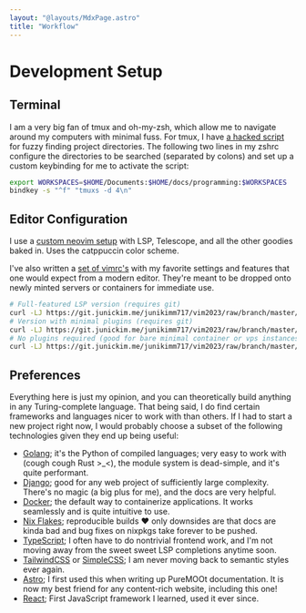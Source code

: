 ```yaml
---
layout: "@layouts/MdxPage.astro"
title: "Workflow"
---
```


# Development Setup

## Terminal

I am a very big fan of tmux and oh-my-zsh, which allow me to navigate around my
computers with minimal fuss. For tmux, I have [a hacked script](/code/tmuxs.sh)
for fuzzy finding project directories. The following two lines in my zshrc
configure the directories to be searched (separated by colons) and set up a
custom keybinding for me to activate the script:

```bash
export WORKSPACES=$HOME/Documents:$HOME/docs/programming:$WORKSPACES
bindkey -s "^f" "tmuxs -d 4\n"
```

## Editor Configuration

I use a [custom neovim setup](https://git.junickim.me/junikimm717/nvim2023) with
LSP, Telescope, and all the other goodies baked in. Uses the catppuccin color
scheme.

I've also written a [set of
vimrc's](https://git.junickim.me/junikimm717/vim2023) with my favorite settings
and features that one would expect from a modern editor. They're meant to be
dropped onto newly minted servers or containers for immediate use.

```bash
# Full-featured LSP version (requires git)
curl -LJ https://git.junickim.me/junikimm717/vim2023/raw/branch/master/lsp.vimrc -o $HOME/.vimrc
# Version with minimal plugins (requires git)
curl -LJ https://git.junickim.me/junikimm717/vim2023/raw/branch/master/minimal.vimrc -o $HOME/.vimrc
# No plugins required (good for bare minimal container or vps instances)
curl -LJ https://git.junickim.me/junikimm717/vim2023/raw/branch/master/noplug.vimrc -o $HOME/.vimrc
```

## Preferences

Everything here is just my opinion, and you can theoretically build anything in
any Turing-complete language. That being said, I do find certain frameworks and
languages nicer to work with than others. If I had to start a new project right
now, I would probably choose a subset of the following technologies given they
end up being useful:

- [Golang](https://golang.org); it's the Python of compiled languages; very easy to
  work with (cough cough Rust &gt;\_&lt;), the module system is dead-simple, and
  it's quite performant.
- [Django](https://www.djangoproject.com/); good for any web project of
  sufficiently large complexity. There's no magic (a big plus for me), and the
  docs are very helpful.
- [Docker](https://docker.com); the default way to containerize applications.
  It works seamlessly and is quite intuitive to use.
- [Nix Flakes](https://nixos.wiki/wiki/Flakes); reproducible builds
  &hearts; only downsides are that docs are kinda bad and bug fixes on nixpkgs
  take forever to be pushed.
- [TypeScript](https://typescriptlang.org); I often have to do nontrivial
  frontend work, and I'm not moving away from the sweet sweet LSP completions
  anytime soon.
- [TailwindCSS](https://tailwindcss.com) or [SimpleCSS](https://simplecss.org);
  I am never moving back to semantic styles ever again.
- [Astro](https://astro.build); I first used this when writing up PureMOOt
  documentation. It is now my best friend for any content-rich website,
  including this one!
- [React](https://react.dev); First JavaScript framework I learned, used it ever
  since.
